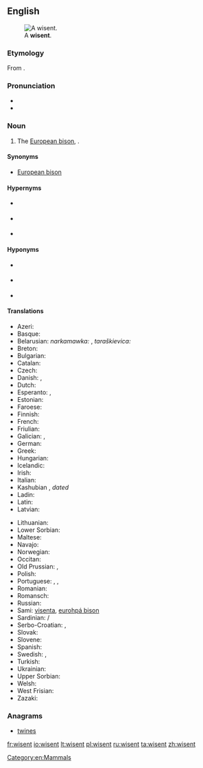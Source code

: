 ==English==
{{wikipedia}}
[[File:Bison bonasus (Linnaeus 1758).jpg|thumb|A '''wisent'''.]]

===Etymology===
From {{etyl|de}} {{term|Wisent|lang=de}}.

===Pronunciation===
* {{IPA|/ˈwɪzənt/}}
* {{IPA|/ˈviːzənt/}}

===Noun===
{{en-noun}}

# The [[European bison]], ''{{l|mul|Bison bonasus}}''.

====Synonyms====
* [[European bison]]

====Hypernyms====
* {{sense|a member of the Genus ''Bison''}} {{l|en|bison}}
* {{sense|a cloven-hoofed ruminant mammal of the subfamily ''Bovinae'', cattle}} {{l|en|bovine}}
* {{sense|a hoofed mammal chewing cud}} {{l|en|ruminant}}

====Hyponyms====
* {{sense|only surviving purebred subspecies, ''Bison bonasus bonasus''}} {{l|en|lowland wisent}}
* {{sense|subspecies only surviving as a hybrid, ''Bison bonasus caucasicus''}} {{l|en|Caucasian wisent}}
* {{sense|extinct subspecies, ''Bison bonasus hungarorum''}} {{l|en|Carpathian wisent}}

====Translations====
{{trans-top|The European bison, ''Bison bonasus''}}
* Azeri: {{t-|az|zubr}}
* Basque: {{t-|eu|bisonte europar}}
* Belarusian: ''narkamawka:'' {{t-|be|зубр|m|tr=zubr}}, ''taraškievica:'' {{t-|be|зубар|m|tr=zubar}}
* Breton: {{t-|br|bizon europa}}
* Bulgarian: {{t+|bg|зубър|m|tr=zubăr}}
* Catalan: {{t-|ca|bisó europeu}}
* Czech: {{t+|cs|zubr|m}}
* Danish: {{t-|da|visent}}, {{t-|da|europæisk bison}}
* Dutch: {{t-|nl|wisent|m}}
* Esperanto: {{t-|eo|visento}}, {{t-|eo|eŭropa bizono}}
* Estonian: {{t+|et|pürg}}
* Faroese: {{t-|fo|visundur}}
* Finnish: {{t+|fi|visentti}}
* French: {{t-|fr|bison d'europe|m}}
* Friulian: {{tø|fur|bisont european}}
* Galician: {{t-|gl|bisonte europeo}}, {{t-|gl|bisonoxe europeo}}
* German: {{t+|de|Wisent|m}}
* Greek: {{t-|el|βόνασος ευρωπαϊκώς|m}}
* Hungarian: {{t-|hu|európai bölény}}
* Icelandic: {{t-|is|evrópskur vísundur|m}}
* Irish: {{t-|ga|bíosún}}
* Italian: {{t-|it|bisonte europeo|m}}
* Kashubian {{t-|csb|żuber|m}}, ''dated'' {{t-|csb|zãbrz|m}}
* Ladin: {{tø|lld|bisont european}}
* Latin: {{t-|la|bisōn|m}}
* Latvian: {{t-|lv|sumbrs}}
{{trans-mid}}
* Lithuanian: {{t+|lt|stumbras}}
* Lower Sorbian: {{tø|dsb|zubr|m}}
* Maltese: {{t-|mt|buflu ta’ l-ewropa|m}}
* Navajo: {{tø|nv|Béésh Bichʼahníí bikéyahdę́ę́ʼ ayání}}
* Norwegian: {{t-|no|visent}}
* Occitan: {{t-|oc|bisont d'Euròpa}}
* Old Prussian: {{tø|prg|wissambris}}, {{tø|prg|zambrus}}
* Polish: {{t+|pl|żubr|m}}
* Portuguese: {{t-|pt|bisão europeu|m}}, {{t-|pt|bisonte europeu}}, {{t-|pt|wisent}}
* Romanian: {{t+|ro|zimbru}}
* Romansch: {{t-|rm|bison europaic}}
* Russian: {{t+|ru|зубр|m|tr=zubr}}
* Sami: [[visenta]], [[eurohpá bison]]
* Sardinian: {{t-|sc|boi europeu}} / {{t-|sc|boe europeu}}
* Serbo-Croatian: {{t-|sh|зубар|m|tr=[[zubar]]|sc=Cyrl}}, {{t-|sh|еуропски бизон|m|tr=[[europski bizon]]|sc=Cyrl}}
* Slovak: {{t-|sk|zubor|m}}
* Slovene: {{t-|sl|zober|m}}
* Spanish: {{t-|es|bisonte europeo|m}}
* Swedish: {{t+|sv|visent}}, {{t+|sv|europeisk bison}}
* Turkish: {{t-|tr|Avrupa bizonu}}
* Ukrainian: {{t-|uk|зубр|m|tr=zubr}}
* Upper Sorbian: {{t+|hsb|zubr|m}}
* Welsh: {{t-|cy|ych gwyllt}}
* West Frisian: {{t-|fy|wisint}}
* Zazaki: {{tø|zza|bizonê Ewropa}}
{{trans-bottom}}

===Anagrams===
* [[twines#English|twines]]

[[Category:en:Mammals]]

[[fr:wisent]]
[[io:wisent]]
[[lt:wisent]]
[[pl:wisent]]
[[ru:wisent]]
[[ta:wisent]]
[[zh:wisent]]